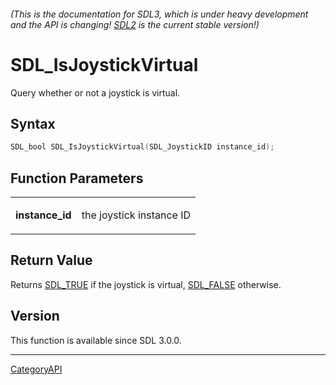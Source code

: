 ====== (This is the documentation for SDL3, which is under heavy development and the API is changing! [https://wiki.libsdl.org/SDL2/ SDL2] is the current stable version!) ======
= SDL_IsJoystickVirtual =

Query whether or not a joystick is virtual.

== Syntax ==

<syntaxhighlight lang='c'>
SDL_bool SDL_IsJoystickVirtual(SDL_JoystickID instance_id);
</syntaxhighlight>

== Function Parameters ==

{|
|'''instance_id'''
|the joystick instance ID
|}

== Return Value ==

Returns [[SDL_TRUE]] if the joystick is virtual, [[SDL_FALSE]] otherwise.

== Version ==

This function is available since SDL 3.0.0.

----
[[CategoryAPI]]


